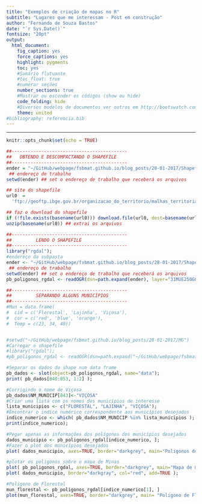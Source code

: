 ```yaml
---
title: "Exemplos de criação de mapas no R"
subtitle: "Lugares que me interessam - Post em construção"
author: "Fernando de Souza Bastos"
date: "`r Sys.Date()`"
fontsize: "20pt"
output:
  html_document:
    fig_caption: yes
    force_captions: yes
    highlight: pygments
    toc: yes
    #Sumário flutuante
    #toc_float: true
    #numerar seções
    number_sections: true
    #Mostrar ou esconder os códigos (show ou hide)
    code_folding: hide
    #Diversos modelos de documentos ver outros em http://bootswatch.com/
    theme: united
#bibliography: referencia.bib    
---
```


***

```r
knitr::opts_chunk$set(echo = TRUE)
```

<p style="text-align: justify;">

</p>

```r

##-------------------------------------------
##   OBTENDO E DESCOMPACTANDO O SHAPEFILE
##-------------------------------------------
ender = "~/GitHub/webpage/fsbmat.github.io/blog_posts/28-01-2017/Shapefiles"
 ## endereço de trabalho
setwd(ender) ## set o endereço de trabalho que receberá os arquivos

## site do shapefile
url0  =
  'ftp://geoftp.ibge.gov.br/organizacao_do_territorio/malhas_territoriais/malhas_municipais/municipio_2015/UFs/MG/MG.zip'

## faz o download do shapefile
if (!file.exists(basename(url0))) download.file(url0, dest=basename(url0), mode = "wb")
unzip(basename(url0)) ## extrai os arquivos

##-------------------------------------------
##         LENDO O SHAPEFILE
##-------------------------------------------
library("rgdal");
#endereço da subpasta
ender <- "~/GitHub/webpage/fsbmat.github.io/blog_posts/28-01-2017/Shapefiles/MG"
 ## endereço de trabalho
setwd(ender) ## set o endereço de trabalho que receberá os arquivos
pb_poligonos_rgdal <- readOGR(dsn=path.expand(ender), layer="31MUE250GC_SIR", verbose=FALSE, stringsAsFactors=FALSE);

##-------------------------------------------
##         SEPARANDO ALGUNS MUNICÍPIOS
##-------------------------------------------
#Mun = data.frame(
#  cid = c('Florestal', 'Lajinha', 'Viçosa'), 
#  cor = c('red', 'blue', 'orange'),
#  Temp = c(23, 34, 40))


#setwd("~/GitHub/webpage/fsbmat.github.io/blog_posts/28-01-2017/MG")
#Carregar o shapefile
#library("rgdal");
#pb_poligonos_rgdal <- readOGR(dsn=path.expand("~/GitHub/webpage/fsbmat.github.io/blog_posts/28-01-2017/MG"), layer="31MUE250GC_SIR", verbose=FALSE, stringsAsFactors=FALSE);
```


```r
#Separar os dados do shape num data frame
pb_dados <- slot(object=pb_poligonos_rgdal, name="data");
print( pb_dados[840:853, 1:2] );
```


```r
#Corrigindo o nome de Viçosa
pb_dados$NM_MUNICIP[843]<-"VIÇOSA"
#Criar uma lista com os nomes dos municípios de interesse
lista_municipios <- c("FLORESTAL", "LAJINHA", "VIÇOSA");
#Encontrar o indice numérico correspondente aos municípios desejados
indice_numerico <- which( pb_dados$NM_MUNICIP %in% lista_municipios );
print(indice_numerico);

```

```r
#Pegar apenas as informações dos polígonos dos municípios desejados
dados_municipio <- pb_poligonos_rgdal[indice_numerico, ];
#Fazer o plot dos municípios desejados
plot( dados_municipio, axes=TRUE, border="darkgrey", main="Poligonos dos municipios selecionados" );

```

```r
#plotar os poligonos sobre o mapa de Minas
plot( pb_poligonos_rgdal, axes=TRUE, border="darkgrey", main="Mapa de municipios do Estado de Minas Gerais \n com os municipios selecionados em destaque" );
plot( dados_municipio, border="darkgray", col="red", add=TRUE );
```

```r
#Poligono de Florestal
mun_florestal <- pb_poligonos_rgdal[indice_numerico[1], ]
plot(mun_florestal, axes=TRUE, border="darkgrey", main= "Poligono de Florestal" )

```
